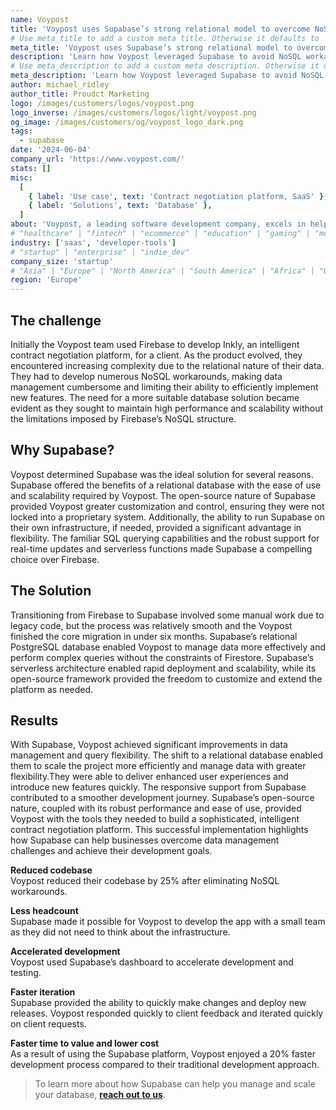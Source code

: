 ```yaml
---
name: Voypost
title: 'Voypost uses Supabase’s strong relational model to overcome NoSQL challenges'
# Use meta_title to add a custom meta title. Otherwise it defaults to '{name} | Supabase Customer Stories':
meta_title: 'Voypost uses Supabase’s strong relational model to overcome NoSQL challenges'
description: 'Learn how Voypost leveraged Supabase to avoid NoSQL workarounds, enhance scalability, and deliver a superior user experience for Inkly, an intelligent contract negotiation platform.'
# Use meta_description to add a custom meta description. Otherwise it defaults to {description}:
meta_description: 'Learn how Voypost leveraged Supabase to avoid NoSQL workarounds, enhance scalability, and deliver a superior user experience for Inkly, an intelligent contract negotiation platform.'
author: michael_ridley
author_title: Proudct Marketing
logo: /images/customers/logos/voypost.png
logo_inverse: /images/customers/logos/light/voypost.png
og_image: /images/customers/og/voypost_logo_dark.png
tags:
  - supabase
date: '2024-06-04'
company_url: 'https://www.voypost.com/'
stats: []
misc:
  [
    { label: 'Use case', text: 'Contract negotiation platform, SaaS' },
    { label: 'Solutions', text: 'Database' },
  ]
about: 'Voypost, a leading software development company, excels in helping startups and small to medium-sized businesses build scalable and high quality applications. One of their standout projects using Supabase is Inkly, an intelligent contract negotiation platform.'
# "healthcare" | "fintech" | "ecommerce" | "education" | "gaming" | "media" | "real-estate" | "saas" | "social" | "analytics" | "ai" | "developer-tools"
industry: ['saas', 'developer-tools']
# "startup" | "enterprise" | "indie_dev"
company_size: 'startup'
# "Asia" | "Europe" | "North America" | "South America" | "Africa" | "Oceania"
region: 'Europe'
---
```


## The challenge

Initially the Voypost team used Firebase to develop Inkly, an intelligent contract
negotiation platform, for a client. As the product evolved, they encountered increasing
complexity due to the relational nature of their data. They had to develop numerous
NoSQL workarounds, making data management cumbersome and limiting their ability to efficiently
implement new features. The need for a more suitable database solution became evident as they
sought to maintain high performance and scalability without the limitations imposed by
Firebase’s NoSQL structure.

## Why Supabase?

Voypost determined Supabase was the ideal solution for several reasons. Supabase offered the
benefits of a relational database with the ease of use and scalability required by Voypost. The
open-source nature of Supabase provided Voypost greater customization and control, ensuring
they were not locked into a proprietary system. Additionally, the ability to run Supabase on
their own infrastructure, if needed, provided a significant advantage in flexibility. The
familiar SQL querying capabilities and the robust support for real-time updates and serverless
functions made Supabase a compelling choice over Firebase.

## The Solution

Transitioning from Firebase to Supabase involved some manual work due to legacy code, but the
process was relatively smooth and the Voypost finished the core migration in under six months.
Supabase’s relational PostgreSQL database enabled Voypost to manage data more effectively and
perform complex queries without the constraints of Firestore. Supabase’s serverless architecture
enabled rapid deployment and scalability, while its open-source framework provided the freedom
to customize and extend the platform as needed.

## Results

With Supabase, Voypost achieved significant improvements in data management and query flexibility.
The shift to a relational database enabled them to scale the project more efficiently and manage
data with greater flexibility.They were able to deliver enhanced user experiences and introduce
new features quickly. The responsive support from Supabase contributed to a smoother development
journey. Supabase’s open-source nature, coupled with its robust performance and ease of use,
provided Voypost with the tools they needed to build a sophisticated, intelligent contract
negotiation platform. This successful implementation highlights how Supabase can help businesses
overcome data management challenges and achieve their development goals.

**Reduced codebase**\
Voypost reduced their codebase by 25% after eliminating NoSQL workarounds.

**Less headcount**\
Supabase made it possible for Voypost to develop the app with a small team as they did not need
to think about the infrastructure.

**Accelerated development**\
Voypost used Supabase’s dashboard to accelerate development and testing.

**Faster iteration**\
Supabase provided the ability to quickly make changes and deploy new releases. Voypost responded
quickly to client feedback and iterated quickly on client requests.

**Faster time to value and lower cost**\
As a result of using the Supabase platform, Voypost enjoyed a 20% faster development process
compared to their traditional development approach.

> To learn more about how Supabase can help you manage and scale your database, **[reach out to us](https://forms.supabase.com/enterprise)**.
